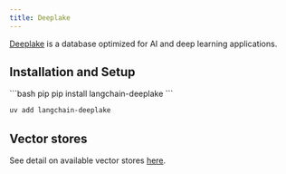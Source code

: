 ```yaml
---
title: Deeplake
---
```


[Deeplake](https://www.deeplake.ai/) is a database optimized for AI and deep learning
applications.


## Installation and Setup

<CodeGroup>
```bash pip
pip install langchain-deeplake
```

```bash uv
uv add langchain-deeplake
```
</CodeGroup>

## Vector stores

See detail on available vector stores
[here](/oss/integrations/vectorstores/activeloop_deeplake).
